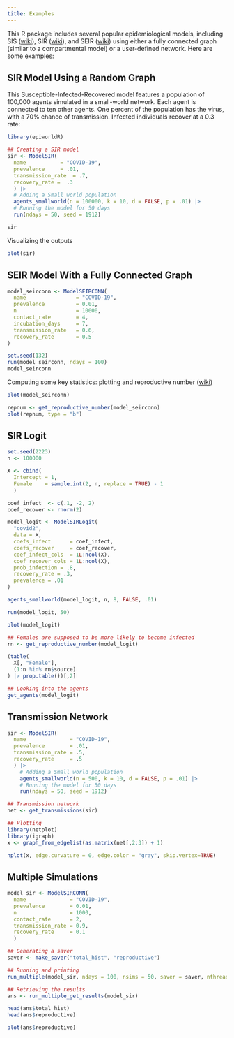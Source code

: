 ```yaml
---
title: Examples
---
```


This R package includes several popular epidemiological models, including SIS ([wiki](https://en.wikipedia.org/w/index.php?title=Compartmental_models_in_epidemiology&oldid=1155757336#Variations_on_the_basic_SIR_model)), SIR ([wiki](https://en.wikipedia.org/w/index.php?title=Compartmental_models_in_epidemiology&oldid=1155757336#The_SIR_model)), and SEIR ([wiki](https://en.wikipedia.org/w/index.php?title=Compartmental_models_in_epidemiology&oldid=1155757336#The_SEIR_model)) using either a fully connected graph (similar to a compartmental model) or a user-defined network. Here are some examples:

## SIR Model Using a Random Graph

This Susceptible-Infected-Recovered model features a population of 100,000 agents simulated in a small-world network. Each agent is connected to ten other agents. One percent of the population has the virus, with a 70% chance of transmission. Infected individuals recover at a 0.3 rate:

```r
library(epiworldR)

## Creating a SIR model
sir <- ModelSIR(
  name           = "COVID-19",
  prevalence     = .01,
  transmission_rate  = .7,
  recovery_rate =  .3
  ) |>
  # Adding a Small world population 
  agents_smallworld(n = 100000, k = 10, d = FALSE, p = .01) |>
  # Running the model for 50 days
  run(ndays = 50, seed = 1912)

sir
```

Visualizing the outputs

```r
plot(sir)
```

## SEIR Model With a Fully Connected Graph

```r
model_seirconn <- ModelSEIRCONN(
  name                = "COVID-19",
  prevalence          = 0.01, 
  n                   = 10000,
  contact_rate        = 4, 
  incubation_days     = 7, 
  transmission_rate   = 0.6,
  recovery_rate       = 0.5
)

set.seed(132)
run(model_seirconn, ndays = 100)
model_seirconn
```

Computing some key statistics: plotting and reproductive number ([wiki](https://en.wikipedia.org/w/index.php?title=Basic_reproduction_number&oldid=1155282807))

```r
plot(model_seirconn)

repnum <- get_reproductive_number(model_seirconn)
plot(repnum, type = "b")
```

## SIR Logit

```r
set.seed(2223)
n <- 100000

X <- cbind(
  Intercept = 1,
  Female    = sample.int(2, n, replace = TRUE) - 1
  )

coef_infect  <- c(.1, -2, 2)
coef_recover <- rnorm(2)

model_logit <- ModelSIRLogit(
  "covid2",
  data = X,
  coefs_infect      = coef_infect,
  coefs_recover     = coef_recover, 
  coef_infect_cols  = 1L:ncol(X),
  coef_recover_cols = 1L:ncol(X), 
  prob_infection = .8,
  recovery_rate = .3,
  prevalence = .01
)

agents_smallworld(model_logit, n, 8, FALSE, .01)

run(model_logit, 50)

plot(model_logit)

## Females are supposed to be more likely to become infected
rn <- get_reproductive_number(model_logit)

(table(
  X[, "Female"],
  (1:n %in% rn$source)
) |> prop.table())[,2]

## Looking into the agents
get_agents(model_logit)
```

## Transmission Network

```r
sir <- ModelSIR(
  name              = "COVID-19",
  prevalence        = .01,
  transmission_rate = .5,
  recovery_rate     = .5
  ) |>
    # Adding a Small world population 
    agents_smallworld(n = 500, k = 10, d = FALSE, p = .01) |>
    # Running the model for 50 days
    run(ndays = 50, seed = 1912)

## Transmission network
net <- get_transmissions(sir)

## Plotting
library(netplot)
library(igraph)
x <- graph_from_edgelist(as.matrix(net[,2:3]) + 1)

nplot(x, edge.curvature = 0, edge.color = "gray", skip.vertex=TRUE)
```

## Multiple Simulations

```r
model_sir <- ModelSIRCONN(
  name              = "COVID-19",
  prevalence        = 0.01,
  n                 = 1000,
  contact_rate      = 2,
  transmission_rate = 0.9,
  recovery_rate     = 0.1
  )

## Generating a saver
saver <- make_saver("total_hist", "reproductive")

## Running and printing
run_multiple(model_sir, ndays = 100, nsims = 50, saver = saver, nthread = 2)

## Retrieving the results
ans <- run_multiple_get_results(model_sir)

head(ans$total_hist)
head(ans$reproductive)

plot(ans$reproductive)
```
